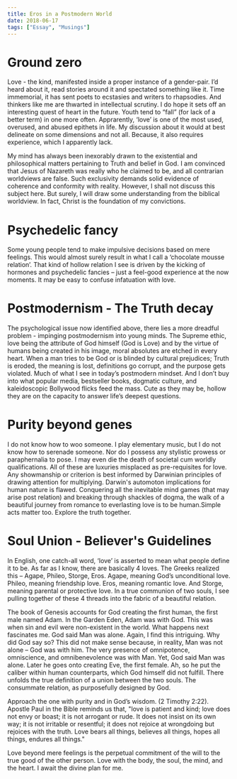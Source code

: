 ```yaml
---
title: Eros in a Postmodern World
date: 2018-06-17
tags: ["Essay", "Musings"]
---
```


# Ground zero

Love - the kind, manifested inside a proper instance of a gender-pair. I’d heard about it, read stories around it and spectated something like it. Time immemorial, it has sent poets to ecstasies and writers to rhapsodies. And thinkers like me are thwarted in intellectual scrutiny. I do hope it sets off an interesting quest of heart in the future. Youth tend to “fall” (for lack of a better term) in one more often. Apprarently, ‘love’ is one of the most used, overused, and abused epithets in life. My discussion about it would at best delineate on some dimensions and not all. Because, it also requires experience, which I apparently lack.

My mind has always been inexorably drawn to the existential and philosophical matters pertaining to Truth and belief in God. I am
convinced that Jesus of Nazareth was really who he claimed to be, and all contrarian worldviews are false. Such exclusivity demands solid evidence of coherence and conformity with reality. However, I shall not discuss this subject here. But surely, I will draw some understanding from the biblical worldview. In fact, Christ is the foundation of my convictions.

# Psychedelic fancy

Some young people tend to make impulsive decisions based on mere feelings. This would almost surely result in what I call a ‘chocolate mousse relation’. That kind of hollow relation I see is driven by the kicking of hormones and psychedelic fancies – just a feel-good experience at the now moments. It may be easy to confuse infatuation with love.

# Postmodernism - The Truth decay

The psychological issue now identified above, there lies a more dreadful problem - impinging postmodernism into young minds. The Supreme ethic, love being the attribute of God himself (God is Love) and by the virtue of humans being created in his image, moral absolutes are etched in every heart. When a man tries to be God or is blinded by cultural prejudices; Truth is eroded, the meaning is lost, definitions go corrupt, and the purpose gets violated. Much of what I see in today’s postmodern mindset. And I don’t buy into what popular media, bestseller books, dogmatic culture, and kaleidoscopic Bollywood flicks feed the mass. Cute as they may be, hollow they are on the capacity to answer life’s deepest questions.

# Purity beyond genes

I do not know how to woo someone. I play elementary music, but I do not know how to serenade someone. Nor do I possess any stylistic prowess or paraphernalia to pose. I may even die the death of societal cum worldly qualifications. All of these are luxuries misplaced as pre-requisites for love. Any showmanship or criterion is best informed by Darwinian principles of drawing attention for multiplying. Darwin's automoton implications for human nature is flawed. Conquering all the inevitable mind games (that may arise post relation) and breaking through shackles of dogma, the walk of a beautiful journey from romance to everlasting love is to be human.Simple acts matter too. Explore the truth together.

# Soul Union - Believer's Guidelines

In English, one catch-all word, ‘love’ is asserted to mean what people define it to be. As far as I know, there are basically 4 loves. The Greeks realized this – Agape, Phileo, Storge, Eros. Agape, meaning God’s unconditional love. Phileo, meaning friendship love. Eros, meaning romantic love. And Storge, meaning parental or protective love. In a true communion of two souls, I see pulling together of these 4 threads into the fabric of a beautiful relation.

The book of Genesis accounts for God creating the first human, the first male named Adam. In the Garden Eden, Adam was with God. This was when sin and evil were non-existent in the world. What happens next fascinates me. God said Man was alone. Again, I find this intriguing. Why did God say so? This did not make sense because, in reality, Man was not alone – God was with him. The very presence of omnipotence, omniscience, and omnibenevolence was with Man. Yet, God said Man was alone. Later he goes onto creating Eve, the first female. Ah, so he put the caliber within human counterparts, which God himself did not fulfill. There unfolds the true definition of a union between the two souls. The consummate relation, as purposefully designed by God.

Approach the one with purity and in God’s wisdom. (2 Timothy 2:22). Apostle Paul in the Bible reminds us that, "love is patient and kind; love does not envy or boast; it is not arrogant or rude. It does not insist on its own way; it is not irritable or resentful; it does not rejoice at wrongdoing but rejoices with the truth. Love bears all things, believes all things, hopes all things, endures all things."

Love beyond mere feelings is the perpetual commitment of the will to the true good of the other person. Love with the body, the soul, the mind, and the heart. I await the divine plan for me.
